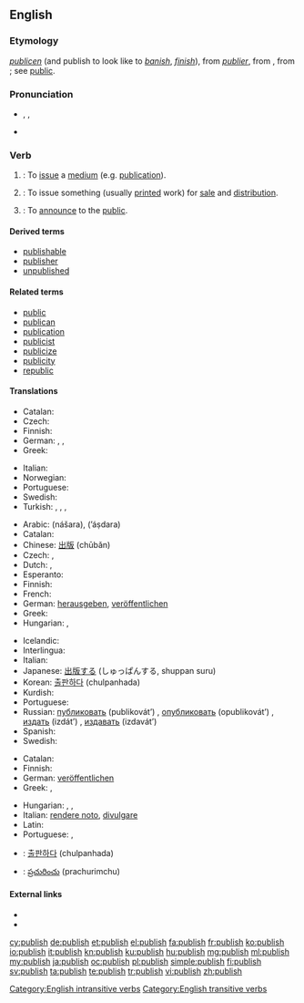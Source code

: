 ==English==
{{wikipedia}}

===Etymology===
{{etyl|enm}} ''[[publicen]]'' (and publish to look like to ''[[banish]]'', ''[[finish]]''), from {{etyl|fro}} ''[[publier]]'', from {{etyl|la}} {{term|publicare||to make public, show or tell to the people, make known, declare, also (and earlier) confiscate for public use}}, from {{term|publicus||pertaining to the people, public}}; see [[public]].

===Pronunciation===
* {{enPR|pŭb'lĭsh}}, {{IPA|/ˈpʌblɪʃ/}}, {{SAMPA|/"pVblIS/}}
* {{audio|En-us-publish.ogg|Audio (US)}}

===Verb===
{{en-verb|publish|es}}

# {{intransitive}}: To [[issue]] a [[medium]] (e.g. [[publication]]).
# {{transitive}}: To issue something (usually [[print]]ed work) for [[sale]] and [[distribution]].
# {{transitive}}: To [[announce]] to the [[public]].

====Derived terms====
* [[publishable]]
* [[publisher]]
* [[unpublished]]

====Related terms====
* [[public]]
* [[publican]]
* [[publication]]
* [[publicist]]
* [[publicize]]
* [[publicity]]
* [[republic]]

====Translations====
{{trans-top|to issue a publication}}
* Catalan: {{t|ca|publicar}}
* Czech: {{t-|cs|vydat}}
* Finnish: {{t|fi|kustantaa}}
* German: {{t+|de|herausgeben}}, {{t|de|publizieren}}, {{t|de|veröffentlichen}}
* Greek: {{t|el|εκδίδω|tr=ekdído|sc=Grek}}
{{trans-mid}}
* Italian: {{t+|it|pubblicare}}
* Norwegian: {{t|no|å publicere}}
* Portuguese: {{t+|pt|publicar}}
* Swedish: {{t|sv|att publicera}}
* Turkish: {{t|tr|basmak}}, {{t|tr|çıkarmak}}, {{t|tr|yayımlamak}}, {{t|tr|yayınlamak}}
{{trans-bottom}}

{{trans-top|to issue something (usually printed work) for sale and distribution}}
* Arabic: {{Arab|[[نشر]]}} (nášara), {{Arab|[[أصدر]]}} (ʼáṣdara)
* Catalan: {{t|ca|publicar}}
* Chinese: [[出版]] (chūbǎn)
* Czech: {{t|cs|publikovat}}, {{t|cs|vydat}}
* Dutch: {{t+|nl|publiceren}}, {{t|nl|uitgeven}}
* Esperanto: {{t|eo|publikigi}}
* Finnish: {{t+|fi|kustantaa}}
* French: {{t+|fr|publier}}
* German: [[herausgeben]], [[veröffentlichen]]
* Greek: {{t|el|εκδίδω|tr=ekdído|sc=Grek}}
* Hungarian: {{t+|hu|kiad}}, {{t+|hu|megjelentet}}
{{trans-mid}}
* Icelandic: {{t-|is|gefa út}}
* Interlingua: {{t|ia|publicar}}
* Italian: {{t+|it|pubblicare}}
* Japanese: [[出版]]する (しゅっぱんする, shuppan suru)
* Korean: [[출판하다]] (chulpanhada)
* Kurdish: {{ku-Arab|[[چاپکردن]]}}
* Portuguese: {{t+|pt|publicar}}
* Russian: [[публиковать]] (publikovát’) {{impf}}, [[опубликовать]] (opublikovát’) {{pf.}}, [[издать]] (izdát’) {{pf.}}, [[издавать]] (izdavát’) {{pf.}}
* Spanish: {{t-|es|publicar}}
* Swedish: {{t|sv|offentliggöra}}
{{trans-bottom}}

{{trans-top|to announce to the public}}
* Catalan: {{t|ca|publicar}}
* Finnish: {{t+|fi|julkaista}}
* German: [[veröffentlichen]]
* Greek: {{t|el|δημοσιεύω|tr=dimosiévo|sc=Grek}}, {{t|el|ανακοινώνω|tr=anakoinóno|sc=Grek}}
{{trans-mid}}
* Hungarian: {{t|hu|közöl}}, {{t|hu|közread}}, {{t|hu|felfed}}
* Italian: [[rendere noto]], [[divulgare]]
* Latin: {{t-|la|condico|alt=condīcō}}
* Portuguese: {{t+|pt|publicar}}, {{t+|pt|anunciar}}
{{trans-bottom}}

{{checktrans-top}}
* {{ttbc|ko}}: [[출판하다]] (chulpanhada)
* {{ttbc|te}}: [[ప్రచురించు]] (prachurimchu)
{{trans-bottom}}

====External links====
* {{R:Webster 1913}}
* {{R:Century 1911}}

[[Category:English intransitive verbs]]
[[Category:English transitive verbs]]

[[cy:publish]]
[[de:publish]]
[[et:publish]]
[[el:publish]]
[[fa:publish]]
[[fr:publish]]
[[ko:publish]]
[[io:publish]]
[[it:publish]]
[[kn:publish]]
[[ku:publish]]
[[hu:publish]]
[[mg:publish]]
[[ml:publish]]
[[my:publish]]
[[ja:publish]]
[[oc:publish]]
[[pl:publish]]
[[simple:publish]]
[[fi:publish]]
[[sv:publish]]
[[ta:publish]]
[[te:publish]]
[[tr:publish]]
[[vi:publish]]
[[zh:publish]]
